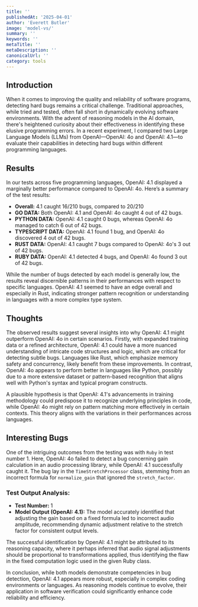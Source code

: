 ```yaml
---
title: ''
publishedAt: '2025-04-01'
author: 'Everett Butler'
image: 'model-vs/'
summary: ''
keywords: ''
metaTitle: ''
metaDescription: ''
canonicalUrl: ''
category: tools
---
```


## Introduction

When it comes to improving the quality and reliability of software programs, detecting hard bugs remains a critical challenge. Traditional approaches, while tried and tested, often fall short in dynamically evolving software environments. With the advent of reasoning models in the AI domain, there's heightened curiosity about their effectiveness in identifying these elusive programming errors. In a recent experiment, I compared two Large Language Models (LLMs) from OpenAI—OpenAI: 4o and OpenAI: 4.1—to evaluate their capabilities in detecting hard bugs within different programming languages.

## Results

In our tests across five programming languages, OpenAI: 4.1 displayed a marginally better performance compared to OpenAI: 4o. Here’s a summary of the test results:
- **Overall:** 4.1 caught 16/210 bugs, compared to 20/210
- **GO DATA:** Both OpenAI: 4.1 and OpenAI: 4o caught 4 out of 42 bugs.
- **PYTHON DATA:** OpenAI: 4.1 caught 0 bugs, whereas OpenAI: 4o managed to catch 6 out of 42 bugs.
- **TYPESCRIPT DATA:** OpenAI: 4.1 found 1 bug, and OpenAI: 4o discovered 4 out of 42 bugs.
- **RUST DATA:** OpenAI: 4.1 caught 7 bugs compared to OpenAI: 4o's 3 out of 42 bugs.
- **RUBY DATA:** OpenAI: 4.1 detected 4 bugs, and OpenAI: 4o found 3 out of 42 bugs.

While the number of bugs detected by each model is generally low, the results reveal discernible patterns in their performances with respect to specific languages. OpenAI: 4.1 seemed to have an edge overall and especially in Rust, indicating stronger pattern recognition or understanding in languages with a more complex type system.

## Thoughts

The observed results suggest several insights into why OpenAI: 4.1 might outperform OpenAI: 4o in certain scenarios. Firstly, with expanded training data or a refined architecture, OpenAI: 4.1 could have a more nuanced understanding of intricate code structures and logic, which are critical for detecting subtle bugs. Languages like Rust, which emphasize memory safety and concurrency, likely benefit from these improvements. In contrast, OpenAI: 4o appears to perform better in languages like Python, possibly due to a more extensive dataset or pattern-based recognition that aligns well with Python's syntax and typical program constructs.

A plausible hypothesis is that OpenAI: 4.1's advancements in training methodology could predispose it to recognize underlying principles in code, while OpenAI: 4o might rely on pattern matching more effectively in certain contexts. This theory aligns with the variations in their performances across languages.

## Interesting Bugs

One of the intriguing outcomes from the testing was with `Ruby` in test number 1. Here, OpenAI: 4o failed to detect a bug concerning gain calculation in an audio processing library, while OpenAI: 4.1 successfully caught it. The bug lay in the `TimeStretchProcessor` class, stemming from an incorrect formula for `normalize_gain` that ignored the `stretch_factor`.

### Test Output Analysis:

- **Test Number:** 1
- **Model Output (OpenAI: 4.1):** The model accurately identified that adjusting the gain based on a fixed formula led to incorrect audio amplitude, recommending dynamic adjustment relative to the stretch factor for consistent output levels.

The successful identification by OpenAI: 4.1 might be attributed to its reasoning capacity, where it perhaps inferred that audio signal adjustments should be proportional to transformations applied, thus identifying the flaw in the fixed computation logic used in the given Ruby class.

In conclusion, while both models demonstrate competencies in bug detection, OpenAI: 4.1 appears more robust, especially in complex coding environments or languages. As reasoning models continue to evolve, their application in software verification could significantly enhance code reliability and efficiency.

